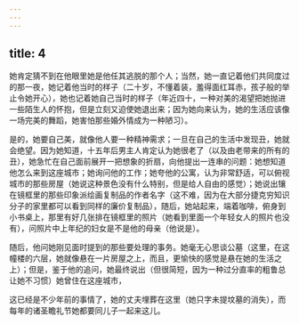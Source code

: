 ```yaml
---
---
---
```

title: 4
---



她肯定猜不到在他眼里她是他任其逃脱的那个人；当然，她一直记着他们共同度过的那一夜，她记着他当时的样子（二十岁，不懂着装，羞得面红耳赤，孩子般的举止令她开心），她也记着她自己当时的样子（年近四十，一种对美的渴望把她抛进一些陌生人的怀抱，但是立刻又迫使她退出来；因为她向来认为，她的生活应该像一场完美的舞蹈，她害怕那些婚外情成为一种陋习）。

是的，她要自己美，就像他人要一种精神需求；一旦在自己的生活中发现丑，她就会绝望。因为她知道，十五年后男主人肯定认为她很老了（以及由老带来的所有的丑），她急忙在自己面前展开一把想象的折扇，向他提出一连串的问题：她想知道他怎么来到这座城市；她询问他的工作；她夸他的公寓，认为非常舒适，可以俯视城市的那些房屋（她说这种景色没有什么特别，但是给人自由的感觉）；她说出镶在镜框里的那些印象派绘画复制品的作者名字（这不难，因为在大部分捷克穷知识分子的家里都可以看到同样的廉价复制品），随后，她站起来，端着咖啡，俯身到小书桌上，那里有好几张排在镜框里的照片（她看到里面一个年轻女人的照片也没有），问照片中上年纪的妇女是不是他的母亲（他说是）。

随后，他问她刚见面时提到的那些要处理的事务。她毫无心思谈公墓（这里，在这幢楼的六层，她就像悬在一片房屋之上，而且，更愉快的感觉是悬在她的生活之上）；但是，鉴于他的追问，她最终说出（但很简短，因为一种过分直率的粗鲁总让她不习惯）她曾住在这座城市，

这已经是不少年前的事情了，她的丈夫埋葬在这里（她只字未提坟墓的消失），而每年的诸圣瞻礼节她都要同儿子一起来这儿。